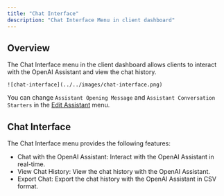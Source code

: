 ```yaml
---
title: "Chat Interface"
description: "Chat Interface Menu in client dashboard"
---
```


## Overview

The Chat Interface menu in the client dashboard allows clients to interact with the OpenAI Assistant and view the chat history.

    ![chat-interface](../../images/chat-interface.png)

You can change `Assistant Opening Message` and `Assistant Conversation Starters` in the [Edit Assistant](/client-dashboard/openai-menus/edit-assistant) menu.

## Chat Interface

The Chat Interface menu provides the following features:

- Chat with the OpenAI Assistant: Interact with the OpenAI Assistant in real-time.
- View Chat History: View the chat history with the OpenAI Assistant.
- Export Chat: Export the chat history with the OpenAI Assistant in CSV format.




